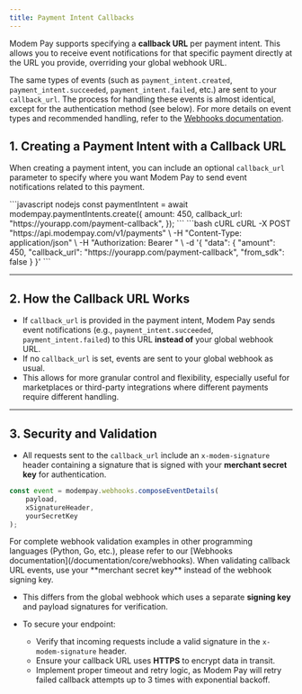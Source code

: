```yaml
---
title: Payment Intent Callbacks
---
```


Modem Pay supports specifying a **callback URL** per payment intent. This allows you to receive event notifications for that specific payment directly at the URL you provide, overriding your global webhook URL.

The same types of events (such as `payment_intent.created`, `payment_intent.succeeded`, `payment_intent.failed`, etc.) are sent to your `callback_url`. The process for handling these events is almost identical, except for the authentication method (see below). For more details on event types and recommended handling, refer to the [Webhooks documentation](/documentation/core/webhooks).


## 1. Creating a Payment Intent with a Callback URL

When creating a payment intent, you can include an optional `callback_url` parameter to specify where you want Modem Pay to send event notifications related to this payment.

<CodeGroup>
```javascript nodejs 
const paymentIntent = await modempay.paymentIntents.create({
  amount: 450,
  callback_url: "https://yourapp.com/payment-callback",
});
```
```bash cURL 
cURL -X POST "https://api.modempay.com/v1/payments" \
  -H "Content-Type: application/json" \
  -H "Authorization: Bearer <your_api_key>" \
  -d '{
    "data": {
      "amount": 450,
      "callback_url": "https://yourapp.com/payment-callback",
      "from_sdk": false
    }
  }'
```
</CodeGroup>

---

## 2. How the Callback URL Works

* If `callback_url` is provided in the payment intent, Modem Pay sends event notifications (e.g., `payment_intent.succeeded`, `payment_intent.failed`) to this URL **instead of** your global webhook URL.
* If no `callback_url` is set, events are sent to your global webhook as usual.
* This allows for more granular control and flexibility, especially useful for marketplaces or third-party integrations where different payments require different handling.

---

## 3. Security and Validation

* All requests sent to the `callback_url` include an `x-modem-signature` header containing a signature that is signed with your **merchant secret key** for authentication.

```javascript sdk
const event = modempay.webhooks.composeEventDetails(
    payload,
    xSignatureHeader,
    yourSecretKey
);
```
<Info>
For complete webhook validation examples in other programming languages (Python, Go, etc.), please refer to our [Webhooks documentation](/documentation/core/webhooks). When validating callback URL events, use your **merchant secret key** instead of the webhook signing key.
</Info>

* This differs from the global webhook which uses a separate **signing key** and payload signatures for verification.

* To secure your endpoint:

  * Verify that incoming requests include a valid signature in the `x-modem-signature` header.
  * Ensure your callback URL uses **HTTPS** to encrypt data in transit.
  * Implement proper timeout and retry logic, as Modem Pay will retry failed callback attempts up to 3 times with exponential backoff.
